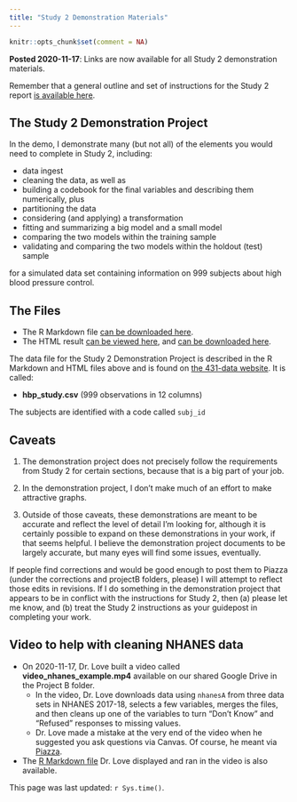 ```yaml
---
title: "Study 2 Demonstration Materials"
---
```


```r
knitr::opts_chunk$set(comment = NA)
```

**Posted 2020-11-17**: Links are now available for all Study 2 demonstration materials.

Remember that a general outline and set of instructions for the Study 2 report [is available here](your6.html).

## The Study 2 Demonstration Project

In the demo, I demonstrate many (but not all) of the elements you would need to complete in Study 2, including:

- data ingest
- cleaning the data, as well as
- building a codebook for the final variables and describing them numerically, plus
- partitioning the data
- considering (and applying) a transformation
- fitting and summarizing a big model and a small model
- comparing the two models within the training sample
- validating and comparing the two models within the holdout (test) sample

for a simulated data set containing information on 999 subjects about high blood pressure control.

## The Files

- The R Markdown file [can be downloaded here](https://github.com/THOMASELOVE/431-2020/blob/master/projects/projectB/431-projectB-study2-demo.Rmd).
- The HTML result [can be viewed here](https://rpubs.com/TELOVE/projB-study2-demo), and [can be downloaded here](https://github.com/THOMASELOVE/431-2020/blob/master/projects/projectB/431-projectB-study2-demo.html).

The data file for the Study 2 Demonstration Project is described in the R Markdown and HTML files above and is found on [the 431-data website](https://github.com/THOMASELOVE/431-data). It is called:

- **hbp_study.csv** (999 observations in 12 columns)

The subjects are identified with a code called `subj_id` 
 
## Caveats

1. The demonstration project does not precisely follow the requirements from Study 2 for certain sections, because that is a big part of your job. 

2. In the demonstration project, I don't make much of an effort to make attractive graphs.

3. Outside of those caveats, these demonstrations are meant to be accurate and reflect the level of detail I'm looking for, although it is certainly possible to expand on these demonstrations in your work, if that seems helpful. I believe the demonstration project documents to be largely accurate, but many eyes will find some issues, eventually. 

If people find corrections and would be good enough to post them to Piazza (under the corrections and projectB folders, please) I will attempt to reflect those edits in revisions. If I do something in the demonstration project that appears to be in conflict with the instructions for Study 2, then (a) please let me know, and (b) treat the Study 2 instructions as your guidepost in completing your work.

## Video to help with cleaning NHANES data

- On 2020-11-17, Dr. Love built a video called **video_nhanes_example.mp4** available on our shared Google Drive in the Project B folder.
    - In the video, Dr. Love downloads data using `nhanesA` from three data sets in NHANES 2017-18, selects a few variables, merges the files, and then cleans up one of the variables to turn "Don't Know" and "Refused" responses to missing values.
    - Dr. Love made a mistake at the very end of the video when he suggested you ask questions via Canvas. Of course, he meant via [Piazza](https://piazza.com/case/fall2020/pqhs431).
- The [R Markdown file](https://github.com/THOMASELOVE/431-2020/blob/master/projects/projectB/video_nhanes.Rmd) Dr. Love displayed and ran in the video is also available.


This page was last updated: `r Sys.time()`.



